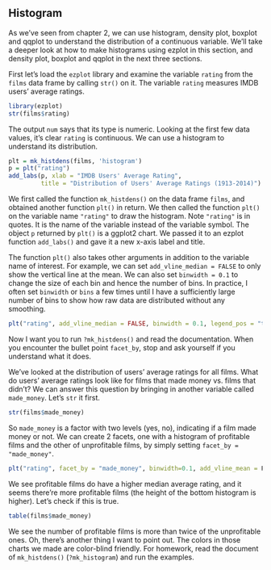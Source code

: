 ## Histogram

As we've seen from chapter 2, we can use histogram, density plot, boxplot and 
qqplot to understand the distribution of a continuous variable. We'll take a 
deeper look at how to make histograms using ezplot in this section, and density 
plot, boxplot and qqplot in the next three sections. 

First let's load the `ezplot` library and examine the variable `rating` from the `films` data frame by calling `str()` on it. The variable `rating` measures IMDB users' average ratings.

```r
library(ezplot)
str(films$rating)
```

The output `num` says that its type is numeric. Looking at the first few data values, it's clear `rating` is continuous. We can use a histogram to understand its distribution.
```r
plt = mk_histdens(films, 'histogram')
p = plt("rating") 
add_labs(p, xlab = "IMDB Users' Average Rating", 
         title = "Distribution of Users' Average Ratings (1913-2014)")
```

We first called the function `mk_histdens()` on the data frame `films`, and 
obtained another function `plt()` in return. We then called the function `plt()` 
on the variable name `"rating"` to draw the histogram. Note `"rating"` is in 
quotes. It is the name of the variable instead of the variable symbol. 
The object `p` returned by `plt()` is a ggplot2 chart. We passed it to an
ezplot function `add_labs()` and gave it a new x-axis label and title. 

The function `plt()` also takes other arguments in addition to the variable name
of interest. For example, we can set `add_vline_median = FALSE` to only show
the vertical line at the mean. We can also set `binwidth = 0.1` to change the size
of each bin and hence the number of bins. In practice, I often set `binwidth` or 
`bins` a few times until I have a sufficiently large number of bins to show how 
raw data are distributed without any smoothing.
```r
plt("rating", add_vline_median = FALSE, binwidth = 0.1, legend_pos = "top") 
```

Now I want you to run `?mk_histdens()` and read the documentation. When you 
encounter the bullet point `facet_by`, stop and ask yourself if you understand 
what it does. 

We've looked at the distribution of users' average ratings for all films. 
What do users' average ratings look like for films that made money vs. films 
that didn't? We can answer this question by bringing in another variable called 
`made_money`. Let's `str` it first.
```r
str(films$made_money)
```

So `made_money` is a factor with two levels (yes, no), indicating if a film made 
money or not. We can create 2 facets, one with a histogram of profitable films
and the other of unprofitable films, by simply setting `facet_by = "made_money"`.    
```r
plt("rating", facet_by = "made_money", binwidth=0.1, add_vline_mean = F) 
```

We see profitable films do have a higher median average rating, and it seems
there're more profitable films (the height of the bottom histogram is higher).
Let's check if this is true.
```r
table(films$made_money)
```

We see the number of profitable films is more than twice of the unprofitable 
ones. Oh, there's another thing I want to point out. The colors in those
charts we made are color-blind friendly. For homework, read the document of
`mk_histdens()` (`?mk_histogram`) and run the examples. 
